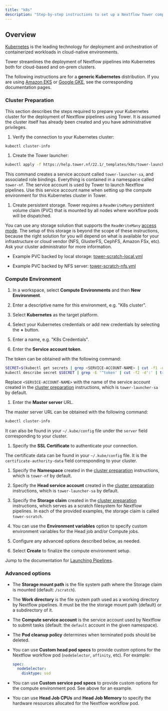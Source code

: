 ```yaml
---
title: "k8s"
description: "Step-by-step instructions to set up a Nextflow Tower compute environment for a Kubernetes cluster"
---
```


## Overview

[Kubernetes](https://kubernetes.io/) is the leading technology for deployment and orchestration of containerized workloads in cloud-native environments.

Tower streamlines the deployment of Nextflow pipelines into Kubernetes both for cloud-based and on-prem clusters.

The following instructions are for a **generic Kubernetes** distribution. If you are using [Amazon EKS](../eks/) or [Google GKE](../gke/), see the corresponding documentation pages.

### Cluster Preparation

This section describes the steps required to prepare your Kubernetes cluster for the deployment of Nextflow pipelines using Tower. It is assumed the cluster itself has already been created and you have administrative privileges.

1.  Verify the connection to your Kubernetes cluster:

   ```bash
   kubectl cluster-info
   ```

1.  Create the Tower launcher:

   ```bash
   kubectl apply -f https://help.tower.nf/22.1/_templates/k8s/tower-launcher.yml
   ```

   This command creates a service account called `tower-launcher-sa`, and associated role bindings. Everything is contained in a namespace called `tower-nf`. The service account is used by Tower to launch Nextflow pipelines. Use this service account name when setting up the compute environment for this Kubernetes cluster in Tower.

1.  Create persistent storage. Tower requires a `ReadWriteMany` persistent volume claim (PVC) that is mounted by all nodes where workflow pods will be dispatched.

   You can use any storage solution that supports the `ReadWriteMany` [access mode](https://kubernetes.io/docs/concepts/storage/persistent-volumes/#access-modes). The setup of this storage is beyond the scope of these instructions, because the right solution for you will depend on what is available for your infrastructure or cloud vendor (NFS, GlusterFS, CephFS, Amazon FSx, etc). Ask your cluster administrator for more information.

   - Example PVC backed by local storage: [tower-scratch-local.yml](../_templates/k8s/tower-scratch-local.yml)

   - Example PVC backed by NFS server: [tower-scratch-nfs.yml](../_templates/k8s/tower-scratch-nfs.yml)

### Compute Environment

1.  In a workspace, select **Compute Environments** and then **New Environment**.

1.  Enter a descriptive name for this environment, e.g. "K8s cluster".

1.  Select **Kubernetes** as the target platform.

1.  Select your Kubernetes credentials or add new credentials by selecting the **+** button.

1.  Enter a name, e.g. "K8s Credentials".

1.  Enter the **Service account token**.

   The token can be obtained with the following command:

   ```bash
   SECRET=$(kubectl get secrets | grep <SERVICE-ACCOUNT-NAME> | cut -f1 -d ' ')
   kubectl describe secret $SECRET | grep -E '^token' | cut -f2 -d':' | tr -d '\t'
   ```

   Replace `<SERVICE-ACCOUNT-NAME>` with the name of the service account created in the [cluster preparation](#cluster-preparation) instructions, which is `tower-launcher-sa` by default.

1.  Enter the **Master server** URL.

   The master server URL can be obtained with the following command:

   ```bash
   kubectl cluster-info
   ```

   It can also be found in your `~/.kube/config` file under the `server` field corresponding to your cluster.

1.  Specify the **SSL Certificate** to authenticate your connection.

   The certificate data can be found in your `~/.kube/config` file. It is the `certificate-authority-data` field corresponding to your cluster.

1.  Specify the **Namespace** created in the [cluster preparation](#cluster-preparation) instructions, which is `tower-nf` by default.

1.  Specify the **Head service account** created in the [cluster preparation](#cluster-preparation) instructions, which is `tower-launcher-sa` by default.

1.  Specify the **Storage claim** created in the [cluster preparation](#cluster-preparation) instructions, which serves as a scratch filesystem for Nextflow pipelines. In each of the provided examples, the storage claim is called `tower-scratch`.

1.  You can use the **Environment variables** option to specify custom environment variables for the Head job and/or Compute jobs.

1.  Configure any advanced options described below, as needed.

1.  Select **Create** to finalize the compute environment setup.

Jump to the documentation for [Launching Pipelines](../launch/launchpad.mdx).

### Advanced options

- The **Storage mount path** is the file system path where the Storage claim is mounted (default: `/scratch`).

- The **Work directory** is the file system path used as a working directory by Nextflow pipelines. It must be the the storage mount path (default) or a subdirectory of it.

- The **Compute service account** is the service account used by Nextflow to submit tasks (default: the `default` account in the given namespace).

- The **Pod cleanup policy** determines when terminated pods should be deleted.

- You can use **Custom head pod specs** to provide custom options for the Nextflow workflow pod (`nodeSelector`, `affinity`, etc). For example:

  ```yaml
  spec:
    nodeSelector:
      disktype: ssd
  ```

- You can use **Custom service pod specs** to provide custom options for the compute environment pod. See above for an example.

- You can use **Head Job CPUs** and **Head Job Memory** to specify the hardware resources allocated for the Nextflow workflow pod.
